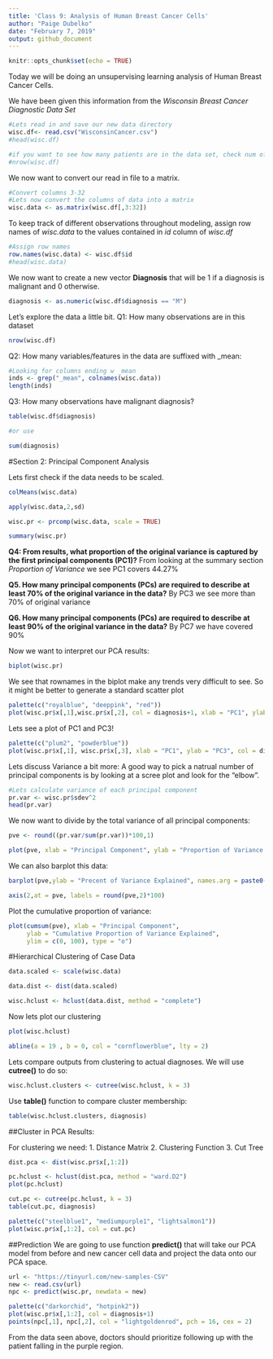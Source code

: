 ```yaml
---
title: 'Class 9: Analysis of Human Breast Cancer Cells'
author: "Paige Dubelko"
date: "February 7, 2019"
output: github_document
---
```


```r
knitr::opts_chunk$set(echo = TRUE)
```

Today we will be doing an unsupervising learning analysis of Human Breast Cancer Cells.

We have been given this information from the *Wisconsin Breast Cancer Diagnostic Data Set*
```r
#Lets read in and save our new data directory
wisc.df<- read.csv("WisconsinCancer.csv")
#head(wisc.df)

#if you want to see how many patients are in the data set, check num of rows
#nrow(wisc.df)
```

We now want to convert our read in file to a matrix. 
```r
#Convert columns 3-32
#Lets now convert the columns of data into a matrix
wisc.data <- as.matrix(wisc.df[,3:32])

```

To keep track of different observations throughout modeling, assign row names of *wisc.data* to the values contained in *id* column of *wisc.df*
```r
#Assign row names
row.names(wisc.data) <- wisc.df$id
#head(wisc.data)
```

We now want to create a new vector **Diagnosis** that will be 1 if a diagnosis is malignant and 0 otherwise.
```r
diagnosis <- as.numeric(wisc.df$diagnosis == "M")
```

Let's explore the data a little bit.
Q1: How many observations are in this dataset
```r
nrow(wisc.df)
```
Q2: How many variables/features in the data are suffixed with _mean:
```r
#Looking for columns ending w _mean
inds <- grep("_mean", colnames(wisc.data))
length(inds)
```
Q3: How many observations have malignant diagnosis?
```r
table(wisc.df$diagnosis)

#or use

sum(diagnosis)
```

#Section 2: Principal Component Analysis

Lets first check if the data needs to be scaled.
```r
colMeans(wisc.data)

apply(wisc.data,2,sd)
```

```r
wisc.pr <- prcomp(wisc.data, scale = TRUE)

summary(wisc.pr)
```

**Q4: From results, what proportion of the original variance is captured by the first principal components (PC1)?**
From looking at the summary section *Proportion of Variance* we see PC1 covers 44.27%

**Q5. How many principal components (PCs) are required to describe at least 70% of the original variance in the data?**
By PC3 we see more than 70% of original variance

**Q6. How many principal components (PCs) are required to describe at least 90% of the original variance in the data?**
By PC7 we have covered 90%

Now we want to interpret our PCA results:
```r
biplot(wisc.pr)
```
We see that rownames in the biplot make any trends very difficult to see. So it might be better to generate a standard scatter plot
```r
palette(c("royalblue", "deeppink", "red"))
plot(wisc.pr$x[,1],wisc.pr$x[,2], col = diagnosis+1, xlab = "PC1", ylab = "PC2")

```

Lets see a plot of PC1 and PC3!
```r
palette(c("plum2", "powderblue"))
plot(wisc.pr$x[,1], wisc.pr$x[,3], xlab = "PC1", ylab = "PC3", col = diagnosis + 1 )
```

Lets discuss Variance a bit more: 
A good way to pick a natrual number of principal components is by looking at a scree plot and look for the "elbow".
```r
#Lets calculate variance of each principal component
pr.var <- wisc.pr$sdev^2
head(pr.var)
```

We now want to divide by the total variance of all principal components:
```r
pve <- round((pr.var/sum(pr.var))*100,1)

plot(pve, xlab = "Principal Component", ylab = "Proportion of Variance Explained", ylim = c(0,100), type = "o")
```

We can also barplot this data:
```r
barplot(pve,ylab = "Precent of Variance Explained", names.arg = paste0("PC", 1:length(pve)), las = 2, axes = FALSE, col = rainbow(ncol(wisc.pr$x)))

axis(2,at = pve, labels = round(pve,2)*100)

```

Plot the cumulative proportion of variance:
```r
plot(cumsum(pve), xlab = "Principal Component", 
     ylab = "Cumulative Proportion of Variance Explained", 
     ylim = c(0, 100), type = "o")
```

#Hierarchical Clustering of Case Data
```r
data.scaled <- scale(wisc.data)

data.dist <- dist(data.scaled)

wisc.hclust <- hclust(data.dist, method = "complete")
```

Now lets plot our clustering
```r
plot(wisc.hclust)

abline(a = 19 , b = 0, col = "cornflowerblue", lty = 2)

```

Lets compare outputs from clustering to actual diagnoses. We will use **cutree()** to do so:
```r
wisc.hclust.clusters <- cutree(wisc.hclust, k = 3)
```

Use **table()** function to compare cluster membership:
```r
table(wisc.hclust.clusters, diagnosis)
```

##Cluster in PCA Results:

For clustering we need:
1. Distance Matrix
2. Clustering Function
3. Cut Tree
```r
dist.pca <- dist(wisc.pr$x[,1:2])

pc.hclust <- hclust(dist.pca, method = "ward.D2")
plot(pc.hclust)
```

```r
cut.pc <- cutree(pc.hclust, k = 3)
table(cut.pc, diagnosis)
```

```r
palette(c("steelblue1", "mediumpurple1", "lightsalmon1"))
plot(wisc.pr$x[,1:2], col = cut.pc)
```


##Prediction
We are going to use function **predict()** that will take our PCA model from  before and new cancer cell data and project the data onto our PCA space.
```r
url <- "https://tinyurl.com/new-samples-CSV"
new <- read.csv(url)
npc <- predict(wisc.pr, newdata = new)
```

```r
palette(c("darkorchid", "hotpink2"))
plot(wisc.pr$x[,1:2], col = diagnosis+1)
points(npc[,1], npc[,2], col = "lightgoldenrod", pch = 16, cex = 2)
```

From the data seen above, doctors should prioritize following up with the patient falling in the purple region. 
